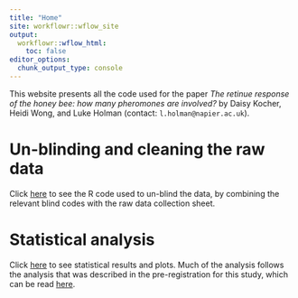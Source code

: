 ```yaml
---
title: "Home"
site: workflowr::wflow_site
output:
  workflowr::wflow_html:
    toc: false
editor_options:
  chunk_output_type: console
---
```


This website presents all the code used for the paper _The retinue response of the honey bee: how many pheromones are involved?_ by Daisy Kocher, Heidi Wong, and Luke Holman (contact: `l.holman@napier.ac.uk`).

# Un-blinding and cleaning the raw data
Click [here](clean_raw_data.html) to see the R code used to un-blind the data, by combining the relevant blind codes with the raw data collection sheet.

# Statistical analysis
Click [here](statistics.html) to see statistical results and plots. Much of the analysis follows the analysis that was described in the pre-registration for this study, which can be read [here](https://osf.io/ncf9z/).

